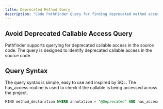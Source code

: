 ```yaml
---
title: Deprecated Method Query
description: "Code PathFinder Query for finding deprecated method access"
---
```



<PostHogLayout>
</PostHogLayout>

## Avoid Deprecated Callable Access Query

Pathfinder supports querying for deprecated callable access in the source code. The query is designed to identify deprecated callable access in the source code.

## Query Syntax

The query syntax is simple, easy to use and inspired by SQL. The has_access routine is used to check if the callable is being accessed across the project.

```sql
FIND method_declaration WHERE annotation = "@Deprecated" AND has_access = "true"
```